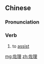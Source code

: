 ==Chinese==
{{zh-forms}}

===Pronunciation===
{{zh-pron
|m=zuǒlǐ
|cat=v
}}

===Verb===
{{zh-verb}}

# to [[assist]]

[[mg:佐理]]
[[zh:佐理]]